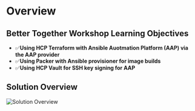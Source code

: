 # Overview

## Better Together Workshop Learning Objectives

* ✅**Using HCP Terraform with Ansible Auotmation Platform (AAP) via the AAP provider**
* ✅**Using Packer with Ansible provisioner for image builds**
* ✅**Using HCP Vault for SSH key signing for AAP**


## Solution Overview

![Solution Overview](/assets/solution_overview.png)

